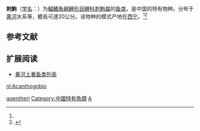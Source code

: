 {{Speciesbox
| name = 刺鮈
| status = NE
| status_system = IUCN3.1
| image = 
| genus = Acanthogobio
| species = guentheri
| authority = {{le|Herzenstein|Solomon Herzenstein}}, 1892<ref name='id6095'>{{cite web| url =http://www.bioinfo.cn/db05/BjdwSpecies.php?action=view&id=6095| title =刺鮈| work =中国动物物种编目数据库| publisher =中国科学院微生物研究所| author =中国科学院动物研究所| accessdate =2009-04-11| deadurl =yes| archiveurl =https://web.archive.org/web/20160305044513/http://www.bioinfo.cn/db05/BjdwSpecies.php?action=view&id=6095| archivedate =2016-03-05}}</ref>
| synonyms = 
}}

'''刺鮈'''（[[学名|学名]]：{{lang|la|'''''Acanthogobio guentheri'''''}}）为[[輻鰭魚綱|輻鰭魚綱]][[鯉形目|鯉形目]][[鲤科|鲤科]][[刺鮈屬|刺鮈屬]]的[[鱼类|鱼类]]，是中国的特有物种。分布于[[黄河|黄河]]水系等，體長可達20公分。该物种的模式产地在[[西宁|西宁]]。<ref name='id6095'/><ref>{{FishBase species | genus = Acanthogobio | species = guentheri | month = 12| year = 2011}}</ref>

== 参考文献 ==
{{reflist}}

== 扩展阅读 ==
{{refbegin}}
{{wikispecies-inline|Acanthogobio guentheri|刺鮈}}
{{refend}}
* [[黄河土著鱼类列表|黄河土著鱼类列表]]
{{Taxonbar|from=Q3753697}}

[[Category:刺鮈屬|guentheri]]
[[Category:中國特有魚類|Category:中國特有魚類]]
[[Category:1892年描述的魚類|A]]


{{鯉形目小作品}}

[[nl:Acanthogobio|nl:Acanthogobio]]